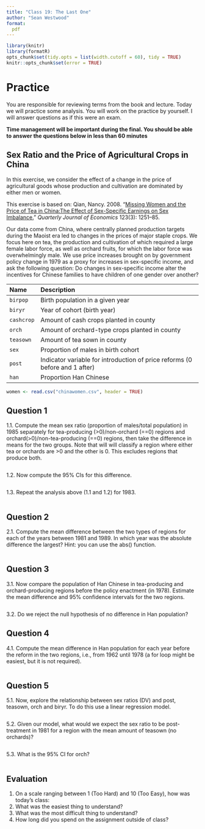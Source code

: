 ```yaml
---
title: "Class 19: The Last One"
author: "Sean Westwood"
format:
  pdf
---
```

```r
library(knitr)
library(formatR)
opts_chunk$set(tidy.opts = list(width.cutoff = 60), tidy = TRUE)
knitr::opts_chunk$set(error = TRUE)
```

# Practice

You are responsible for reviewing terms from the book and lecture.  Today we will practice some analysis.  You will work on the practice by yourself.  I will answer questions as if this were an exam.

**Time management will be important during the final.  You should be able to answer the questions below in less than 60 minutes**

## Sex Ratio and the Price of Agricultural Crops in China


In this exercise, we consider the effect of a change in the price of agricultural goods whose production and cultivation are dominated by either men or women. 

This exercise is based on: Qian, Nancy. 2008. “[Missing Women and the Price of Tea in China:The Effect of Sex-Specific Earnings on Sex Imbalance.](http://dx.doi.org/10.1162/qjec.2008.123.3.1251)” *Quarterly Journal of Economics* 123(3): 1251–85. 

Our data come from China, where centrally planned production targets during the Maoist era led to changes in the prices of major staple crops. We focus here on tea, the production and cultivation of which required a large female labor force, as well as orchard fruits, for which the labor force was overwhelmingly male.  We use price increases brought on by government policy change in 1979 as a proxy for increases in sex-specific income, and ask the following question: Do changes in sex-specific income alter the incentives for Chinese families to have
children of one gender over another? 

 Name                Description
 ------------------- ---------------------------------------------------------
 `birpop`            Birth population in a given year
 `biryr`             Year of cohort (birth year)
 `cashcrop`          Amount of cash crops planted in county
 `orch`              Amount of orchard-type crops planted in county
 `teasown`           Amount of tea sown in county 
 `sex`               Proportion of males in birth cohort
 `post`              Indicator variable for introduction of price reforms (0 before and 1 after)
  `han`               Proportion Han Chinese

```r
women <- read.csv("chinawomen.csv", header = TRUE)
```


## Question 1

1.1. Compute the mean sex ratio (proportion of males/total population) in 1985 separately for tea-producing (>0)/non-orchard (==0) regions and orchard(>0)/non-tea-producing (==0) regions, then take the difference in means for the two groups.  Note that will will classify a region where either tea or orchards are >0 and the other is 0.  This excludes regions that produce both.

```r

```

1.2. Now compute the 95\% CIs for this difference.

```r

```

1.3. Repeat the analysis above (1.1 and 1.2) for 1983.

```r

```

## Question 2

2.1. Compute the mean difference between the two types of regions for each of the years between 1981 and 1989.  In which year was the absolute difference the largest? Hint: you can use the abs() function.

```r

```

## Question 3

3.1. Now compare the population of Han Chinese in tea-producing and orchard-producing regions before the policy enactment (in 1978). Estimate the mean difference and 95\% confidence intervals for the two regions. 

```r

```

3.2. Do we reject the null hypothesis of no difference in Han population?

## Question 4

4.1. Compute the mean difference in Han population for each year before the reform in the two regions, i.e., from 1962 until 1978 (a for loop might be easiest, but it is not required). 

```r

```

## Question 5

5.1. Now, explore the relationship between sex ratios (DV) and post, teasown, orch and biryr.  To do this use a linear regression model.

```r

```

5.2. Given our model, what would we expect the sex ratio to be post-treatment in 1981 for a region with the mean amount of teasown (no orchards)?

```r

```

5.3. What is the 95% CI for orch?

```r

```

## Evaluation

1. On a scale ranging between 1 (Too Hard) and 10 (Too Easy), how was today's class: 
2. What was the easiest thing to understand?
3. What was the most difficult thing to understand?
4. How long did you spend on the assignment outside of class?

